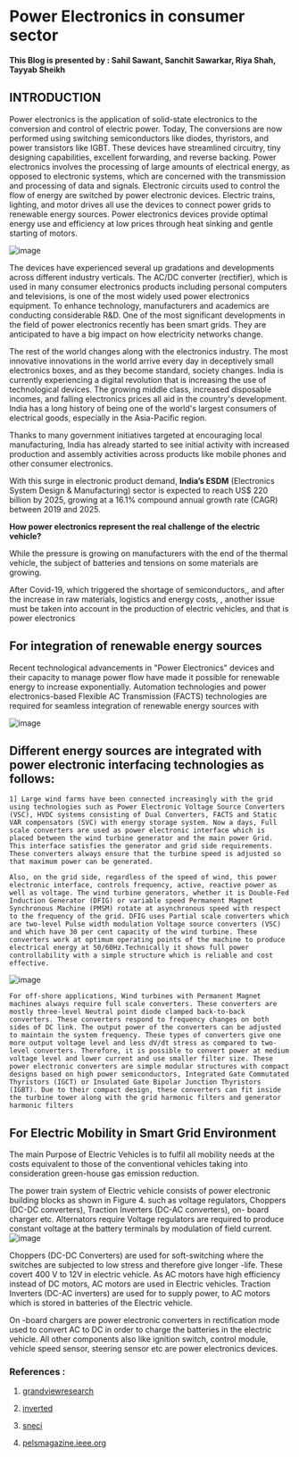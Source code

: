 # Power Electronics in consumer sector

**This Blog is presented by : Sahil Sawant, Sanchit Sawarkar, Riya Shah, Tayyab Sheikh**


## INTRODUCTION

Power electronics is the application of solid-state electronics to the conversion and control of electric power. Today, The conversions are now performed using switching semiconductors like diodes, thyristors, and power transistors like IGBT. These devices have streamlined circuitry, tiny designing capabilities, excellent forwarding, and reverse backing. Power electronics involves the processing of large amounts of electrical energy, as opposed to electronic systems, which are concerned with the transmission and processing of data and signals. Electronic circuits used to control the flow of energy are switched by power electronic devices.  Electric trains, lighting, and motor drives all use the devices to connect power grids to renewable energy sources. Power electronics devices provide optimal energy use and efficiency at low prices through heat sinking and gentle starting of motors.

![image](https://user-images.githubusercontent.com/103866475/206352631-581a5174-7d7c-4d25-8814-36daf61aaa60.png)


The devices have experienced several up gradations and developments across different industry verticals. The AC/DC converter (rectifier), which is used in many consumer electronics products including personal computers and televisions, is one of the most widely used power electronics equipment. To enhance technology, manufacturers and academics are conducting considerable R&D. One of the most significant developments in the field of power electronics recently has been smart grids. They are anticipated to have a big impact on how electricity networks change.

The rest of the world changes along with the electronics industry. The most innovative innovations in the world arrive every day in deceptively small electronics boxes, and as they become standard, society changes.
India is currently experiencing a digital revolution that is increasing the use of technological devices.
The growing middle class, increased disposable incomes, and falling electronics prices all aid in the country's development.
India has a long history of being one of the world's largest consumers of electrical goods, especially in the Asia-Pacific region. 

Thanks to many government initiatives targeted at encouraging local manufacturing, India has already started to see initial activity with increased production and assembly activities across products like mobile phones and other consumer electronics.

With this surge in electronic product demand, **India’s ESDM** (Electronics System Design & Manufacturing) sector is expected to reach US$ 220 billion by 2025, growing at a 16.1% compound annual growth rate (CAGR) between 2019 and 2025.

**How power electronics represent the real challenge of the electric vehicle?**

While the pressure is growing on manufacturers with the end of the thermal vehicle, the subject of batteries and tensions on some materials are growing.

After Covid-19, which triggered the shortage of semiconductors,, and after the increase in raw materials, logistics and energy costs, , another issue must be taken into account in the production of electric vehicles, and that is power electronics

## For integration of renewable energy sources

Recent technological advancements in "Power Electronics" devices and their capacity to manage power flow have made it possible for renewable energy to increase exponentially. Automation technologies and power electronics-based Flexible AC Transmission (FACTS) technologies are required for seamless integration of renewable energy sources with

![image](https://user-images.githubusercontent.com/103866475/206352836-e47a4318-15c4-4a20-a41f-2339b39960ee.png)


## Different energy sources are integrated with power electronic interfacing technologies as follows:

    1] Large wind farms have been connected increasingly with the grid using technologies such as Power Electronic Voltage Source Converters (VSC), HVDC systems consisting of Dual Converters, FACTS and Static VAR compensators (SVC) with energy storage system. Now a days, Full scale converters are used as power electronic interface which is placed between the wind turbine generator and the main power Grid. This interface satisfies the generator and grid side requirements. These converters always ensure that the turbine speed is adjusted so that maximum power can be generated. 
    
    Also, on the grid side, regardless of the speed of wind, this power electronic interface, controls frequency, active, reactive power as well as voltage. The wind turbine generators, whether it is Double-Fed Induction Generator (DFIG) or variable speed Permanent Magnet Synchronous Machine (PMSM) rotate at asynchronous speed with respect to the frequency of the grid. DFIG uses Partial scale converters which are two-level Pulse width modulation Voltage source converters (VSC) and which have 30 per cent capacity of the wind turbine. These converters work at optimum operating points of the machine to produce electrical energy at 50/60Hz.Technically it shows full power controllability with a simple structure which is reliable and cost effective.  
    
![image](https://user-images.githubusercontent.com/103866475/206352906-cc4dadd9-2721-4f84-b5ea-bbe34fdcf88e.png)    
    
    For off-shore applications, Wind turbines with Permanent Magnet machines always require full scale converters. These converters are mostly three-level Neutral point diode clamped back-to-back converters. These converters respond to frequency changes on both sides of DC link. The output power of the converters can be adjusted to maintain the system frequency. These types of converters give one more output voltage level and less dV/dt stress as compared to two-level converters. Therefore, it is possible to convert power at medium voltage level and lower current and use smaller filter size. These power electronic converters are simple modular structures with compact designs based on high power semiconductors, Integrated Gate Commutated Thyristors (IGCT) or Insulated Gate Bipolar Junction Thyristors (IGBT). Due to their compact design, these converters can fit inside the turbine tower along with the grid harmonic filters and generator harmonic filters


## For Electric Mobility in Smart Grid Environment

The main Purpose of Electric Vehicles is to fulfil all mobility needs at the costs equivalent to those of the conventional vehicles taking into consideration green-house gas emission reduction. 

The power train system of Electric vehicle consists of power electronic building blocks as shown in Figure 4. such as voltage regulators, Choppers (DC-DC converters), Traction Inverters (DC-AC converters), on- board charger etc. Alternators require Voltage regulators are required to produce constant voltage at the battery terminals by modulation of field current. 
![image](https://user-images.githubusercontent.com/103866475/206352953-40124851-eb05-4abf-b52b-a565ab7ca41d.png)


Choppers (DC-DC Converters) are used for soft-switching where the switches are subjected to low stress and therefore give longer -life. These covert 400 V to 12V in electric vehicle. As AC motors have high efficiency instead of DC motors, AC motors are used in Electric vehicles. Traction Inverters (DC-AC inverters) are used for to supply power, to AC motors which is stored in batteries of the Electric vehicle. 

On -board chargers are power electronic converters in rectification mode used to convert AC to DC in order to charge the batteries in the electric vehicle. All other components also like ignition switch, control module, vehicle speed sensor, steering sensor etc are power electronics devices.

### References :

1. [grandviewresearch](https://www.grandviewresearch.com/blog/power-electronics-market-size-share)

2. [inverted](https://inverted.in/blog/growth-of-indian-consumer-electronics-industry)

3. [sneci](https://www.sneci.com/blog/how-power-electronics-represent-the-real-challenge-of-the-electric-vehicle/)

4. [pelsmagazine.ieee.org](https://pelsmagazine.ieee.org/blog/)
